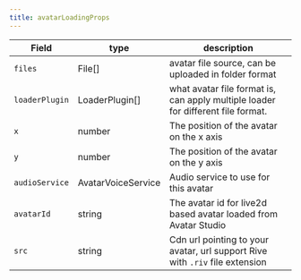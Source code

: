```yaml
---
title: avatarLoadingProps
---
```


| Field          | type               | description                                                                      |
| -------------- | ------------------ | -------------------------------------------------------------------------------- |
| `files`        | File[]             | avatar file source, can be uploaded in folder format                             |
| `loaderPlugin` | LoaderPlugin[]     | what avatar file format is, can apply multiple loader for different file format. |
| `x`            | number             | The position of the avatar on the x axis                                         |
| `y`            | number             | The position of the avatar on the y axis                                         |
| `audioService` | AvatarVoiceService | Audio service to use for this avatar                                             |
| `avatarId`     | string             | The avatar id for live2d based avatar loaded from Avatar Studio                  |
| `src`          | string             | Cdn url pointing to your avatar, url support Rive with `.riv` file extension     |

